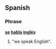 ==Spanish==
{{phrasebook|es|Communication}}
===Phrase===
'''[[se#Spanish|se]] [[hablar|habla]] [[inglés]]'''

# "we speak English".